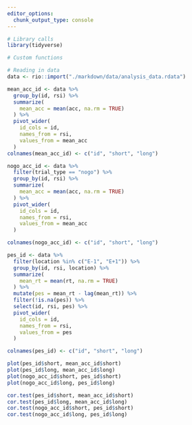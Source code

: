 ```yaml
---
editor_options:
  chunk_output_type: console
---
```

```r
# Library calls
library(tidyverse)

```

```r
# Custom functions

```

```r
# Reading in data
data <- rio::import("./markdown/data/analysis_data.rdata")
```

```r
mean_acc_id <- data %>% 
  group_by(id, rsi) %>% 
  summarize(
    mean_acc = mean(acc, na.rm = TRUE)
  ) %>% 
  pivot_wider(
    id_cols = id,
    names_from = rsi,
    values_from = mean_acc
  )
colnames(mean_acc_id) <- c("id", "short", "long")

nogo_acc_id <- data %>% 
  filter(trial_type == "nogo") %>% 
  group_by(id, rsi) %>% 
  summarize(
    mean_acc = mean(acc, na.rm = TRUE)
  ) %>% 
  pivot_wider(
    id_cols = id,
    names_from = rsi,
    values_from = mean_acc
  )

colnames(nogo_acc_id) <- c("id", "short", "long")

pes_id <- data %>% 
  filter(location %in% c("E-1", "E+1")) %>% 
  group_by(id, rsi, location) %>% 
  summarize(
    mean_rt = mean(rt, na.rm = TRUE)
  ) %>% 
  mutate(pes = mean_rt - lag(mean_rt)) %>% 
  filter(!is.na(pes)) %>% 
  select(id, rsi, pes) %>% 
  pivot_wider(
    id_cols = id,
    names_from = rsi,
    values_from = pes
  )

colnames(pes_id) <- c("id", "short", "long")

plot(pes_id$short, mean_acc_id$short)
plot(pes_id$long, mean_acc_id$long)
plot(nogo_acc_id$short, pes_id$short)
plot(nogo_acc_id$long, pes_id$long)

cor.test(pes_id$short, mean_acc_id$short)
cor.test(pes_id$long, mean_acc_id$long)
cor.test(nogo_acc_id$short, pes_id$short)
cor.test(nogo_acc_id$long, pes_id$long)
```

